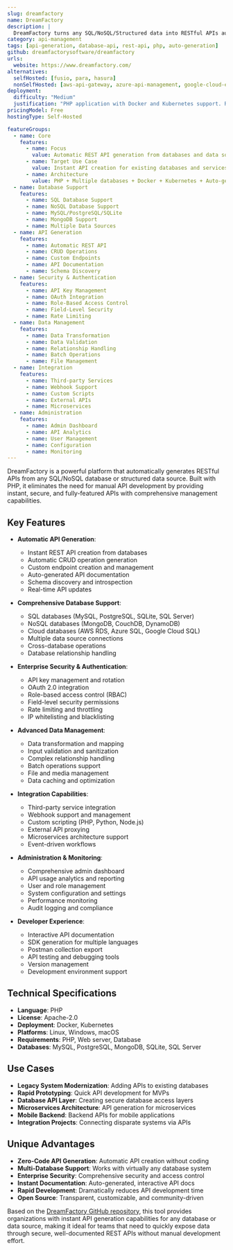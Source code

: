 ```yaml
---
slug: dreamfactory
name: DreamFactory
description: |
  DreamFactory turns any SQL/NoSQL/Structured data into RESTful APIs automatically. Built with PHP, it provides instant API generation for databases and services with comprehensive security, authentication, and management features.
category: api-management
tags: [api-generation, database-api, rest-api, php, auto-generation]
github: dreamfactorysoftware/dreamfactory
urls:
  website: https://www.dreamfactory.com/
alternatives:
  selfHosted: [fusio, para, hasura]
  nonSelfHosted: [aws-api-gateway, azure-api-management, google-cloud-endpoints]
deployment:
  difficulty: "Medium"
  justification: "PHP application with Docker and Kubernetes support. Requires proper setup and configuration but provides comprehensive API generation capabilities."
pricingModel: Free
hostingType: Self-Hosted

featureGroups:
  - name: Core
    features:
      - name: Focus
        value: Automatic REST API generation from databases and data sources
      - name: Target Use Case
        value: Instant API creation for existing databases and services
      - name: Architecture
        value: PHP + Multiple databases + Docker + Kubernetes + Auto-generation
  - name: Database Support
    features:
      - name: SQL Database Support
      - name: NoSQL Database Support
      - name: MySQL/PostgreSQL/SQLite
      - name: MongoDB Support
      - name: Multiple Data Sources
  - name: API Generation
    features:
      - name: Automatic REST API
      - name: CRUD Operations
      - name: Custom Endpoints
      - name: API Documentation
      - name: Schema Discovery
  - name: Security & Authentication
    features:
      - name: API Key Management
      - name: OAuth Integration
      - name: Role-Based Access Control
      - name: Field-Level Security
      - name: Rate Limiting
  - name: Data Management
    features:
      - name: Data Transformation
      - name: Data Validation
      - name: Relationship Handling
      - name: Batch Operations
      - name: File Management
  - name: Integration
    features:
      - name: Third-party Services
      - name: Webhook Support
      - name: Custom Scripts
      - name: External APIs
      - name: Microservices
  - name: Administration
    features:
      - name: Admin Dashboard
      - name: API Analytics
      - name: User Management
      - name: Configuration
      - name: Monitoring
---
```


DreamFactory is a powerful platform that automatically generates RESTful APIs from any SQL/NoSQL database or structured data source. Built with PHP, it eliminates the need for manual API development by providing instant, secure, and fully-featured APIs with comprehensive management capabilities.

## Key Features

- **Automatic API Generation**:

  - Instant REST API creation from databases
  - Automatic CRUD operation generation
  - Custom endpoint creation and management
  - Auto-generated API documentation
  - Schema discovery and introspection
  - Real-time API updates

- **Comprehensive Database Support**:

  - SQL databases (MySQL, PostgreSQL, SQLite, SQL Server)
  - NoSQL databases (MongoDB, CouchDB, DynamoDB)
  - Cloud databases (AWS RDS, Azure SQL, Google Cloud SQL)
  - Multiple data source connections
  - Cross-database operations
  - Database relationship handling

- **Enterprise Security & Authentication**:

  - API key management and rotation
  - OAuth 2.0 integration
  - Role-based access control (RBAC)
  - Field-level security permissions
  - Rate limiting and throttling
  - IP whitelisting and blacklisting

- **Advanced Data Management**:

  - Data transformation and mapping
  - Input validation and sanitization
  - Complex relationship handling
  - Batch operations support
  - File and media management
  - Data caching and optimization

- **Integration Capabilities**:

  - Third-party service integration
  - Webhook support and management
  - Custom scripting (PHP, Python, Node.js)
  - External API proxying
  - Microservices architecture support
  - Event-driven workflows

- **Administration & Monitoring**:

  - Comprehensive admin dashboard
  - API usage analytics and reporting
  - User and role management
  - System configuration and settings
  - Performance monitoring
  - Audit logging and compliance

- **Developer Experience**:
  - Interactive API documentation
  - SDK generation for multiple languages
  - Postman collection export
  - API testing and debugging tools
  - Version management
  - Development environment support

## Technical Specifications

- **Language**: PHP
- **License**: Apache-2.0
- **Deployment**: Docker, Kubernetes
- **Platforms**: Linux, Windows, macOS
- **Requirements**: PHP, Web server, Database
- **Databases**: MySQL, PostgreSQL, MongoDB, SQLite, SQL Server

## Use Cases

- **Legacy System Modernization**: Adding APIs to existing databases
- **Rapid Prototyping**: Quick API development for MVPs
- **Database API Layer**: Creating secure database access layers
- **Microservices Architecture**: API generation for microservices
- **Mobile Backend**: Backend APIs for mobile applications
- **Integration Projects**: Connecting disparate systems via APIs

## Unique Advantages

- **Zero-Code API Generation**: Automatic API creation without coding
- **Multi-Database Support**: Works with virtually any database system
- **Enterprise Security**: Comprehensive security and access control
- **Instant Documentation**: Auto-generated, interactive API docs
- **Rapid Development**: Dramatically reduces API development time
- **Open Source**: Transparent, customizable, and community-driven

Based on the [DreamFactory GitHub repository](https://github.com/dreamfactorysoftware/dreamfactory), this tool provides organizations with instant API generation capabilities for any database or data source, making it ideal for teams that need to quickly expose data through secure, well-documented REST APIs without manual development effort.
